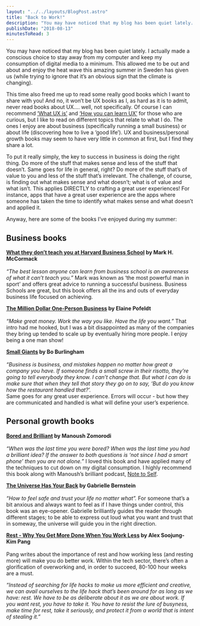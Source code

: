 ```yaml
---
layout: "../../layouts/BlogPost.astro"
title: "Back to Work!"
description: "You may have noticed that my blog has been quiet lately. I actually made a conscious choice to stay away from my computer and keep my consumption of digital media to a minimum. This allowed me to be out and about and enjoy the heat wave this amazing summer in Sweden has given us (while trying to ignore that it’s an obvious sign that the climate is changing).\n\n\nThis time also freed me up to read some really good books which I want to share with you! And no, it won’t be UX books as I, as hard as i"
publishDate: "2018-08-13"
minutesToRead: 3
---
```


<p>You may have noticed that my blog has been quiet lately. I actually made a conscious choice to stay away from my computer and keep my consumption of digital media to a minimum. This allowed me to be out and about and enjoy the heat wave this amazing summer in Sweden has given us (while trying to ignore that it’s an obvious sign that the climate is changing).</p>
<p>This time also freed me up to read some really good books which I want to share with you! And no, it won’t be UX books as I, as hard as it is to admit, never read books about UX…. well, not specifically. Of course I can recommend <a href="https://www.antonsten.com/whatsux/">‘What UX is’</a> and <a href="https://www.antonsten.com/learn-ux/">‘How you can learn UX’</a> for those who are curious, but I like to read on different topics that relate to what I do. The ones I enjoy are about business (specifically running a small business) or about life (discovering how to live a ‘good life’). UX and business/personal growth books may seem to have very little in common at first, but I find they share a lot.</p>
<p>To put it really simply, the key to success in business is doing the right thing. Do more of the stuff that makes sense and less of the stuff that doesn’t. Same goes for life in general, right? Do more of the stuff that’s of value to you and less of the stuff that’s irrelevant. The challenge, of course, is finding out what makes sense and what doesn’t; what is of value and what isn’t. This applies DIRECTLY to crafting a great user experiences! For instance, apps that have a great user experience are the apps where someone has taken the time to identify what makes sense and what doesn’t and applied it.</p>
<p>Anyway, here are some of the books I’ve enjoyed during my summer:</p>
<h2 id="business-books">Business books</h2>
<p><strong><a href="https://www.amazon.com/gp/product/B01AQO160C/ref=dbs_a_def_awm_hsch_vapi_taft_p1_i0?ref=antonsten.com">What they don’t teach you at Harvard Business School</a> by Mark H. McCormack</strong><br><br>
<em>“The best lesson anyone can learn from business school is an awareness of what it can’t teach you.”</em> Mark was known as ‘the most powerful man in sport’ and offers great advice to running a successful business. Business Schools are great, but this book offers all the ins and outs of everyday business life focused on achieving.</p>
<p><strong><a href="https://www.amazon.com/Million-Dollar-One-Person-Business-Great-Money-ebook/dp/B06Y4V1L9D/ref=sr_1_1?s=digital-text&ie=UTF8&qid=1534089596&sr=1-1&keywords=the+million+dollar+one+person+business&ref=antonsten.com">The Million Dollar One-Person Business</a> by Elaine Pofeldt</strong><br><br>
<em>“Make great money. Work the way you like. Have the life you want.”</em> That intro had me hooked, but I was a bit disappointed as many of the companies they bring up tended to scale up by eventually hiring more people. I enjoy being a one man show!</p>
<p><strong><a href="https://www.amazon.com/Small-Giants-Companies-Instead-10th-Anniversary-ebook/dp/B010N18JVC/ref=sr_1_1?s=digital-text&ie=UTF8&qid=1534089624&sr=1-1&keywords=Small+giants&ref=antonsten.com">Small Giants</a> by Bo Burlingham</strong><br><br>
<em>“Business is business, and mistakes happen no matter how great a company you have. If someone finds a small screw in their risotto, they’re going to tell everybody they know. I can’t change that. But what I can do is make sure that when they tell that story they go on to say, ‘But do you know how the restaurant handled that?’.</em><br>
Same goes for any great user experience. Errors will occur - but how they are communicated and handled is what will define your user’s experience.</p>
<h2 id="personal-growth-books">Personal growth books</h2>
<p><strong><a href="https://www.amazon.com/Bored-Brilliant-Spacing-Productive-Creative-ebook/dp/B06VTZYPTF/ref=sr_1_1?s=digital-text&ie=UTF8&qid=1534089653&sr=1-1&keywords=bored+and+brilliant&ref=antonsten.com">Bored and Brilliant</a> by Manoush Zomorodi</strong><br><br>
<em>“When was the last time you were bored? When was the last time you had a brilliant idea? If the answer to both questions is ‘not since I had a smart phone’ then you are not alone.”</em> I loved this book and have applied many of the techniques to cut down on my digital consumption. I highly recommend this book along with Manoush’s brilliant podcast, <a href="https://www.wnycstudios.org/shows/notetoself?ref=antonsten.com">Note to Self</a>.</p>
<p><strong><a href="https://www.amazon.com/Universe-Has-Your-Back-Transform-ebook/dp/B01GUIL13K/ref=sr_1_1?s=digital-text&ie=UTF8&qid=1534089712&sr=1-1&keywords=the+universe+has+your+back&ref=antonsten.com">The Universe Has Your Back</a> by Gabrielle Bernstein</strong><br><br>
<em>“How to feel safe and trust your life no matter what”.</em> For someone that’s a bit anxious and always want to feel as if I have things under control, this book was an eye-opener. Gabrielle brilliantly guides the reader through different stages; to be able to express out loud what you want and trust that in someway, the universe will guide you in the right direction.</p>
<p><strong><a href="https://www.amazon.com/Rest-More-Done-When-Work/dp/B077DQR9KQ/ref=sr_1_1?ie=UTF8&qid=1534089733&sr=1-1&keywords=Rest&ref=antonsten.com">Rest - Why You Get More Done When You Work Less</a> by Alex Soojung-Kim Pang</strong><br><br>
Pang writes about the importance of rest and how working less (and resting more) will make you do better work. Within the tech sector, there’s often a glorification of overworking and, in order to succeed, 80-100 hour weeks are a must.</p>
<p><em>“Instead of searching for life hacks to make us more efficient and creative, we can avail ourselves to the life hack that’s been around for as long as we have: rest. We have to be as deliberate about it as we are about work. If you want rest, you have to take it. You have to resist the lure of busyness, make time for rest, take it seriously, and protect it from a world that is intent of stealing it.”</em></p>